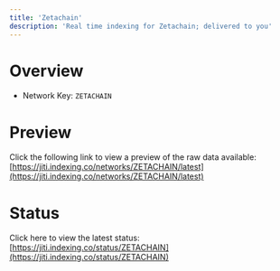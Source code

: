```yaml
---
title: 'Zetachain'
description: 'Real time indexing for Zetachain; delivered to you'
---
```


# Overview
- Network Key: `ZETACHAIN`

# Preview
Click the following link to view a preview of the raw data available: [https://jiti.indexing.co/networks/ZETACHAIN/latest](https://jiti.indexing.co/networks/ZETACHAIN/latest)

# Status
Click here to view the latest status: [https://jiti.indexing.co/status/ZETACHAIN](https://jiti.indexing.co/status/ZETACHAIN)
